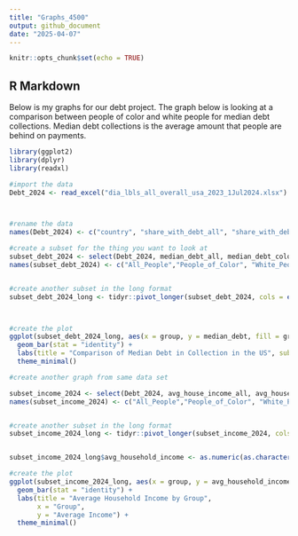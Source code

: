 ```yaml
---
title: "Graphs_4500"
output: github_document
date: "2025-04-07"
---
```


```r
knitr::opts_chunk$set(echo = TRUE)
```

## R Markdown

Below is my graphs for our debt project. The graph below is looking at a comparison between people of color and white people for median debt collections. Median debt collections is the average amount that people are behind on payments.

```r
library(ggplot2)
library(dplyr)
library(readxl)

#import the data
Debt_2024 <- read_excel("dia_lbls_all_overall_usa_2023_1Jul2024.xlsx")



#rename the data
names(Debt_2024) <- c("country", "share_with_debt_all", "share_with_debt_color", "share_with_debt_white", "median_debt_all", "median_debt_color", "median_debt_white", "medical_debt_all", "medical_debt_color", "medical_debt_white", "student_all", "student_color", "student_white", "auto_all", "auto_color", "auto_white", "creditcard_del_all", "creditcard_del_color", "creditcard_del_white", "median_creditcard_all", "median_creditcard_color", "median_creditcard_white", "share_color", "avg_house_income_all", "avg_house_income_color", "avg_house_income_white")

#create a subset for the thing you want to look at
subset_debt_2024 <- select(Debt_2024, median_debt_all, median_debt_color, median_debt_white)
names(subset_debt_2024) <- c("All_People","People_of_Color", "White_People")


#create another subset in the long format
subset_debt_2024_long <- tidyr::pivot_longer(subset_debt_2024, cols = everything(), names_to = "group", values_to = "median_debt")



#create the plot
ggplot(subset_debt_2024_long, aes(x = group, y = median_debt, fill = group)) +
  geom_bar(stat = "identity") +
  labs(title = "Comparison of Median Debt in Collection in the US", subtitle = "The average amount of money people are behind on payments", y = "Median Debt in Collections") +
  theme_minimal()
```

```r
#create another graph from same data set

subset_income_2024 <- select(Debt_2024, avg_house_income_all, avg_house_income_color, avg_house_income_white)
names(subset_income_2024) <- c("All_People","People_of_Color", "White_People")


#create another subset in the long format
subset_income_2024_long <- tidyr::pivot_longer(subset_income_2024, cols = everything(), names_to = "group", values_to = "avg_household_income")


subset_income_2024_long$avg_household_income <- as.numeric(as.character(subset_income_2024_long$avg_household_income))

#create the plot
ggplot(subset_income_2024_long, aes(x = group, y = avg_household_income, fill = group)) +
  geom_bar(stat = "identity") +
  labs(title = "Average Household Income by Group",
       x = "Group",
       y = "Average Income") +
  theme_minimal()
```

